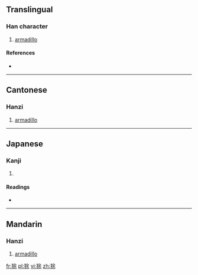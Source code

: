 ==Translingual==

===Han character===
{{Han char|rn=94|rad=犬|as=07|sn=10|four=4829<sub>4</sub>|canj=大竹人一木 (KHOMD)}}

# [[armadillo]]

====References====
* {{Han ref|kx=0711.120|dkj=20409|dj=1123.120|hdz=21349.110|uh=72F3|ud=29427|bh=D2A8|bd=53928}}

----

==Cantonese==

===Hanzi===
{{yue-hanzi|jyut=jyu4|y=yyùh}}

# [[armadillo]]

----

==Japanese==

===Kanji===
{{ja-kanji|grade=uc|rs=犬07}}

# {{defn|lang=ja|sort=犬07}}

====Readings====
* {{ja-readings|on=[[よ]] (yo)|kun=}}

----

==Mandarin==

===Hanzi===
{{cmn-hanzi|pin=[[yú]] ([[yu2]])|wg=yü<sup>2</sup>}}

# [[armadillo]]

[[fr:狳]]
[[pl:狳]]
[[vi:狳]]
[[zh:狳]]
